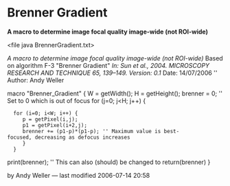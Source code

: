 = Brenner Gradient =

'''A macro to determine image focal quality image-wide (not ROI-wide)'''

<file java BrennerGradient.txt>

'' A macro to determine image focal quality image-wide (not ROI-wide)
'' Based on algorithm F-3 "Brenner Gradient"
'' In: Sun et al., 2004. MICROSCOPY RESEARCH AND TECHNIQUE 65, 139–149.
'' 
'' Version: 0.1
'' Date: 14/07/2006
'' Author: Andy Weller

macro "Brenner_Gradient" {
W = getWidth();
H = getHeight();
brenner = 0; '' Set to 0 which is out of focus
for (j=0; j<H; j++) {
   for (i=0; i<W; i++) {
      p = getPixel(i,j);
      p1 = getPixel(i+2,j);
      brenner += (p1-p)*(p1-p); '' Maximum value is best-focused, decreasing as defocus increases
      }
   }
print(brenner); '' This can also (should) be changed to return(brenner)
}

</file>

by Andy Weller — last modified 2006-07-14 20:58
